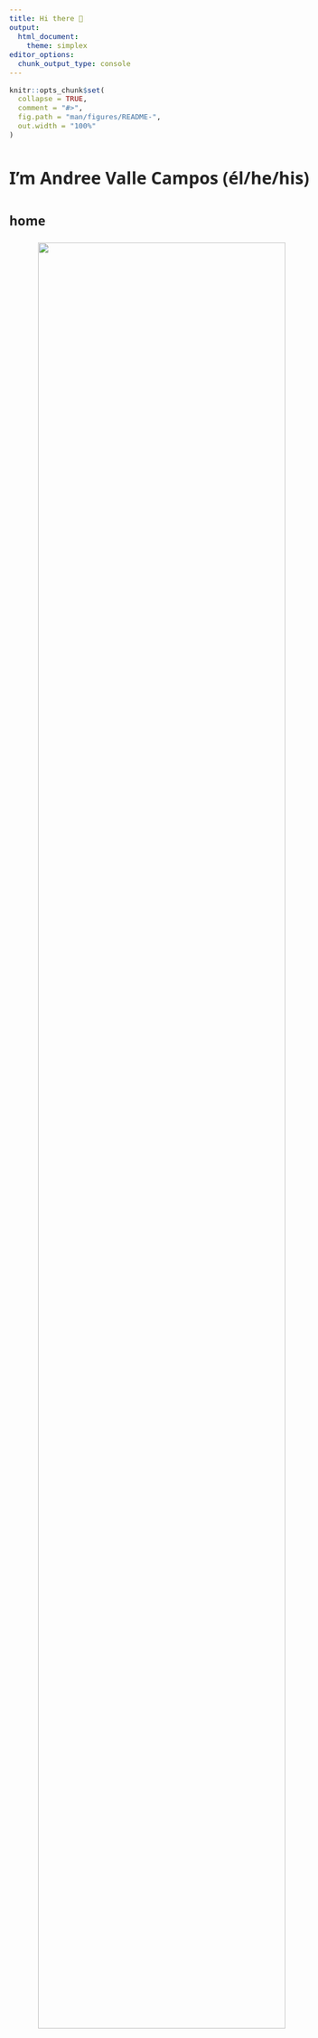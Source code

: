 ```yaml
---
title: Hi there 👋
output: 
  html_document:
    theme: simplex
editor_options: 
  chunk_output_type: console
---
```


<style type="text/css">

.main-container {
  max-width: 540px;
}

body {
    font-family: "Noto Sans","Helvetica Neue",Helvetica,Arial,sans-serif;
    font-size: 15px;
    line-height: 1.7;
    color: #222;
    font-weight: 400;
}


p {
  margin-bottom: 16px;
  }
  
ul, ol, table, pre, dl {
    margin: 0 0 20px;
}

</style>

```r
knitr::opts_chunk$set(
  collapse = TRUE,
  comment = "#>",
  fig.path = "man/figures/README-",
  out.width = "100%"
)
```

# I'm **Andree Valle Campos** (él/he/his) {.tabset .tabset-pills .tabset-fade}

<!-- 🗂️  -->

## home

<center>
![](figure/avallecam-profile-20211030.jpeg){ width=90% }
</center>

### __I'm a `r emo::ji("peru")` researcher trained in genetics and skilled in health data science__

--------------------------------------


🏗️ 
I take **data** problems to learn new **tools** in the route to solve them, **motivated** by causal questions and **reproducible** research.
<!-- and satisfy my own expectations! -->
<!-- create -->
<!-- reproducible workflows and FAIR principles, reusable software -->
<!-- discussing their interpretation and implications. -->
<!-- satisfy my **own** expectations, and **motivate** myself :) -->

🔓 
Continuously integrating **open** science, **software** development and **teaching** online better practices!
<!-- from its *design* -->
<!-- **healthy** work habits -->

🌱 Interested in **systems** developmental biology,
**quantitative** and **bioengineering** approaches, living matter **configuration** principles.
<!-- 🌱 Interested in **quantitative** systems biology, **developmental** bioengineering, **signaling** and living matter **configuration** principles.  -->

⛑️ 
This website contains **links** to all my (reusable) scientific **contributions**. Here is a structured **pdf** version of my [cv/resume](https://github.com/avallecam/resume/raw/main/cv-andree_vallecampos.pdf).
<!-- in english [EN] and spanish [ES] -->


--------------------------------------

## vitae {.tabset .tabset-fade}

### bio

#### now

- 🎉 `R` Developer and Instructor at [The GRAPH Network](https://www.linkedin.com/company/the-graph-network/);
- 💻 Freelancer and remote teacher; 
<!-- - ✒️ Writing my thesis manuscripts! -->
- ✨ Crafted last [serosurvey](https://avallecam.github.io/serosurvey/) package 📦; 
- ⭐ Coordinator in a last [outbreak analysis](https://www.reconlearn.org/topics/spanish.html) [course](https://www.dge.gob.pe/portalnuevo/informativo/prensa/curso-internacional-en-analisis-de-brotes-modelamiento-y-respuesta-en-salud-publica/) in [latinamerica](https://twitter.com/avallecam/status/1413682203041701889?s=20);
<!-- https://www.cursoepidemias-col-peru-2021.org/ -->
<!-- https://mobile.twitter.com/cdc_peru/status/1392099144689401857 -->

#### bio

- 🏠 I am a *computationally-oriented* researcher trained in **genetics + biotechnology** and quantitative **epidemiological research**;
<!-- - 📜 I did my [MSc](https://github.com/avallecam/movmal) at the **Universidad Peruana Cayetano Heredia** (2018); -->
- 📜 I did my [MSc](https://github.com/avallecam/movmal) research about human mobility and malaria history in the peruvian amazon (**UPCH, 2018**);
<!-- - 📜 I did my [BSc](https://github.com/avallecam/abnomic) at the **Universidad Nacional Mayor de San Marcos** (2015); -->
- 📜 I did my [BSc](https://github.com/avallecam/abnomic) research about antibody responses and severe vivax malaria with protein microarrays (**UNMSM, 2015**);

#### skills

- ⚙️ I am a proficient **`R` user**, expert `tidy` data **wrangler** and `ggplot2` **visualization** enthusiast. 
- ☁️ I am fluid with `bash` for **automation**, `shh` for **remote** computing, and `shiny` for reactive **dashboards**.
- 📀 I have made **modeling workflows** with omic, serological, gps, health service, and outbreak **spatio-temporal** data;
- 🥤 I have complemented my **training** with awesome communities: [ictp-saifr](https://www.ictp-saifr.org/v-southern-summer-school-on-mathematical-biology/), [codata-rda](https://www.datascienceschools.org/), [recon](https://www.repidemicsconsortium.org/), [metadocencia](https://www.metadocencia.org/cursos/);

#### contact

- 💬 Ping [me](https://www.linkedin.com/in/avallecam/) about **applied biostatistics**, **data science education**, and **reproducible research**;
- 📫 Reach me: avallecam at gmail;
- 🐤 Tweet me: [`@avallecam`](https://twitter.com/avallecam).


--------------------------------------

### works

#### writings

- 🔖 __[opinion][ES] Data and transparency to fight against the coronavirus, 2020__
https://ojo-publico.com/1718/datos-y-transparencia-para-luchar-contra-el-coronavirus

- 🔖 __[editorial][ES] Health Data Science: Applications at CDC Perú, 2019__
https://avallecam.github.io/health_data_science_editorial/

#### publications

- 📚 I have my list of academic **publications** in ![](https://orcid.org/sites/default/files/images/orcid_16x16.png) [orcid](https://orcid.org/0000-0002-7779-481X) and [scholar](https://scholar.google.com/citations?user=p1Tq4esAAAAJ);


```r
if(!require("pacman")) install.packages("pacman")
pacman::p_load(tidyverse)
pacman::p_load(scholar)
pacman::p_load(knitr)

id <- "p1Tq4esAAAAJ"

scholar::get_publications(id) %>% 
  as_tibble() %>% 
  select(title:year) %>% 
  arrange(desc(year)) %>% 
  knitr::kable()
```

--------------------------------------

### resources

#### R packages 📦

status: learning in progress!

- 💙 [serosurvey](https://avallecam.github.io/serosurvey/) - estimate prevalences.
- 🚧 [incidenceflow](https://github.com/avallecam/incidenceflow) - epidemic workflows.
- 💚 [covid19viz](https://avallecam.github.io/covid19viz/) - access covid-19 data.
- 💚 [powder](https://github.com/avallecam/powder) - tidy power analysis.
- 🚧 [sitreper](https://github.com/avallecam/sitreper) - situational reports in peru.
- 💚 [cdcper](https://github.com/avallecam/cdcper) - funciones para el cdc perú.
- 💚 [epichannel](https://github.com/avallecam/epichannel) - create endemic channels.
- 💚 [epitidy](https://github.com/avallecam/epitidy) - table and model outputs.
- 🚧 [epihelper](https://avallecam.github.io/epihelper/) - custom (cool) funtions.
<!-- - 💡 [elixr](https://bit.ly/elixr_rpkg) - in-house elisa standardization. -->

#### dashboards

- 💾 disease surveillance: https://avallecam.github.io/shiny-server/per/index.html
- 💾 data exploration: https://avallecam.shinyapps.io/data_qc/ 
- [ES] translation: https://avallecam.shinyapps.io/data_qc-es/

#### templates

- ♻️ tables: https://bit.ly/epitables
- ♻️ manuscripts: https://bit.ly/draftmanuscript
- ♻️ survey-forms: https://ee.kobotoolbox.org/x/oW0aWyxX
- ♻️ linear regression: https://bit.ly/gglinearregression
- ♻️ website: https://github.com/avallecam/avallecam.github.io

#### lifeguards

- 📑 I have a code **cheatsheet** full of reproducible examples in [gist](https://gist.github.com/avallecam);
- 🌍 I have contributed **answers** for the [stackoverflow](https://stackoverflow.com/users/6702544/avallecam) community;
- 💌 I collect helpful **links** for a lot of topics in a public [trello board](https://trello.com/b/xtO9VP36/scibites).

<!-- https://rpubs.com/avallecam/ -->

--------------------------------------

### workshops

#### workshops

🖐️ __[ES] Introduction to statistical analysis of epidemics, 2021__

![](figure/front-workshop-outbreak-3.PNG){ width=100% }

- 🍭 slides: https://bit.ly/cursoepidemias-analisisbrote 
- ⚒️ tutorial: https://www.reconlearn.org/post/real-time-response-1-spanish.html

🖐️ __[ES] Introduction to R and Rstudio, 2021__

![](figure/front-workshop-intror-9.PNG){ width=100% }

- 🍭 slides: https://bit.ly/cursoepidemia-intror 
- ⚒️ tutorial: https://www.reconlearn.org/post/practical-intror-spanish.html

🖐️ __[ES] Introduction to ggplot2, 2021__

![](figure/front-workshop-ggplot-11.PNG){ width=100% }

- 🍭 slides: https://bit.ly/r08ggplot2 
- 🍿 video: https://youtu.be/waE31-OG8Ho
- 🍲 repo: https://github.com/avallecam/workshop_ggplot2 

🖐️ __[ES] Introduction to the use of R projects, 2021__

![](figure/front-workshop-projects-3.PNG){ width=100% }

- 🍭 slides: https://bit.ly/r02proyectos 
- 🍲 repo: https://cdcperucursos.github.io/cursorcdc1.html

🖐️ __[ES] Epidemiological analysis in R, 2019__

![](figure/front-workshop-epistat-11.PNG){ width=100% }

- 🍭 slides: https://avallecam.github.io/epistat2019/r02.html#1 
- 🍲 repo: https://avallecam.github.io/epistat2019/ 

🖐️
__[ES] Linear models in R, 2019__

![](figure/front-workshop-biostat-6.PNG){ width=100% }

- 🍭 slides: https://avallecam.github.io/epistat2019/r01.html#1
- 🍲 repo: https://avallecam.github.io/epistat2019/ 

🖐️ __[ES] Inferential statistics in R, 2019__

![](figure/front-workshop-biostats-31.PNG){ width=100% }

- 🍭 slides: https://avallecam.github.io/biostat2019/00-biostat2019-slides.html#1 
- 🍲 repo: https://avallecam.github.io/biostat2019/ 

🖐️ __[ES] Microarray analysis with Tidyverse and Bioconductor, 2019__

![](figure/front-workshop-microarray-2.PNG){ width=100% }

- 🍲 repo: https://github.com/avallecam/bioinfo2019 

🖐️ __[ES] Reproducible Science and Microarray Analysis, 2017__

![](figure/front-workshop-reprosci-6.PNG){ width=100% }

- 🍭 slides: https://bit.ly/reproscience-intro 
- ⚒️ tutorial: https://avallecam.github.io/bioinfo2017/biocmicro.nb.html
- 🍲 repo: https://avallecam.github.io/bioinfo2017/ 

--------------------------------------

### lectures

#### lectures

📌 __[ES] Data analysis in epidemiological surveillance II: spatial analysis, 2021__

![](figure/front-lecture-spatial-8.PNG){ width=100% }

- 🍭 slides: http://bit.ly/episurv2021parte2 
- ⚒️ tutorial: https://rpubs.com/avallecam/episurv2021parte2  

📌 __[ES] Data analysis in epidemiological surveillance I: person, place, time and epidemic curve, 2021__

![](figure/front-lecture-personplacetime.PNG){ width=100% }

- ⚒️ tutorial: https://rpubs.com/avallecam/episurv2021parte1 
- ⚒️ extra: endemic channel https://rpubs.com/avallecam/episurv2021 

📌 __[ES] Visualizing public health and field epidemiology data, 2021__

![](figure/front-lecture-dashboards-2.PNG){ width=100% }

- 🍭 slides: https://bit.ly/epiviz2021 

📌 __[ES] Algorithms for the detection of aberrations in epidemiological surveillance, 2020__

![](figure/front-lecture-epichannel-41.png){ width=100% }

- 🍭 slides: https://avallecam.github.io/episurv2020/0101-surveillance.html#1
- 🍲 repo: https://github.com/avallecam/episurv2020/blob/main/0101-surveillance.Rmd

📌 __[ES] Tardigrades and Bioinformatics in Horizontal Gene Transfer, 2016__

![](figure/front-lecture-tardigate-3.PNG){ width=100% }

- 🍭 slides: https://bit.ly/tardigate2016 

📌 __[ES] Gene regulatory networks using graph theory and finite automatas, 2015-2017__

![](figure/front-lecture-grn-3.PNG){ width=100% }

- 🍭 slides: https://bit.ly/biomath2017_ 
- ⚒️ tutorial: https://github.com/avallecam/gene_regulatory_networks/blob/main/GRN_py/UNAM_mat2.ipynb
- 🍲 repo: https://github.com/avallecam/gene_regulatory_networks

--------------------------------------

### talks

#### talks

🔔 __serosurvey: Serological Surveys and Prevalence Estimation Under Misclassification, 2021__

![](figure/front-talk-serosurvey-5.PNG){ width=100% }

- 🍭 slides: https://bit.ly/serosurvey-user21 
- 🍿 video: https://youtu.be/0mugb1mE68g
- 🍲 repo: https://github.com/avallecam/serosurvey-user21 

🔔 __[ES] Introduction to spatial analysis, 2021__

![](figure/spatial-peru-01.PNG){ width=100% }

- 🍭 slides: https://bit.ly/espacial2021 

🔔 __[ES] Analysis of #multiple epidemics and prevalences with R and purrr, 2020__

![](figure/front-talk-purrr-8.PNG){ width=100% }

- 🍭 slides: https://bit.ly/bbslisepi 
- 🍿 video: https://youtu.be/mxX8tDmC45E
<!-- https://imtavh.cayetano.edu.pe/videos/innovacion-en-salud -->

🔔 __[ES] Causal questions for hypothetical interventions, 2020__

![](figure/front-talk-causal-51.png){ width=100% }

- 🍭 slides: https://bit.ly/casual_question 

🔔 __[ES] Hypothesis testing with nonparametric statistical methods, 2020__

![](figure/front-talk-noparam-31.PNG){ width=100% }

- 🍭 slides: https://bit.ly/noparam2020 
- 🍿 video: https://youtu.be/1MTt1Ro-OP4

🔔 __[ES] Epidemiological analysis of the epidemic of Guillain Barré Syndrome in Peru, 2019__

<center>
![](figure/poster-sgb-01.PNG){ width=30% }
</center>

- 💾 (better)poster: https://raw.githubusercontent.com/avallecam/cdcperu-gt_investigacion/master/20191120-poster-SGB-INSv3.jpg 
- 🍲 repo: https://avallecam.github.io/cdcperu-gt_investigacion/

🔔 __[abstract][ES] Changes in the morbidity and mortality profiles in Peru (2002-2016). Aplications with R and cdcper R package, 2019__

![](figure/cdcperu-temporal_change-01.PNG){ width=100% }

<!-- - 💾 poster: -->
- 🍲 abstract: https://rpmesp.ins.gob.pe/rpmesp/article/view/5178

🔔 __Human mobility and malaria history in a periurban community of the Peruvian Amazon, 2019__

<center>
![](figure/poster-malaria-01.PNG){ width=50% }
</center>

- 💾 poster: https://raw.githubusercontent.com/avallecam/movmal/master/poster/astmh_poster-ValleAA-20191116.jpg 
- 🍲 repo: https://github.com/avallecam/movmal

🔔 __[ES] R applied to epidemiology, 2019__

![](figure/front-talk-epiapli-5.PNG){ width=100% }

- 🍭 slides: https://speakerdeck.com/avallecam/r-aplicado-a-epidemiologia 
- 🍿 video: https://youtu.be/C3Yqw883jrs
- 🍲 repo: https://avallecam.github.io/epiapli2019/ 

🔔 __[ES] cdcper: data report and visualization in CDC Peru using R, 2019__

![](figure/front-talk-cdcper-10.PNG){ width=100% }

- 🍭 slides: https://speakerdeck.com/avallecam/cdcper-reporte-y-visualizacion-de-datos-en-cdc-peru-usando-r

--------------------------------------

## about

### about me

- 🏊 I was a [swimmer (lane #5)](https://www.youtube.com/watch?v=fN7sJPFeJcw);
- 🎬 I love watching [musical videos](https://youtube.com/playlist?list=PLDHw5KzS-qvL90chbF74RS3fAU5JdtVzZ);
- `r emo::ji("peru")` I have a playlist of [peruvian music](https://youtube.com/playlist?list=PLDHw5KzS-qvKv1z5CBELuQnqanqfZ4WSy);
- 🗃️ 
I store [artmospheres](https://www.instagram.com/avallecam_/) in a couple [more]((https://www.youtube.com/channel/UCvbhEkxtIVA9ldfhqDFALTA/playlists));
- 🎼 I occasionally [play](https://soundcloud.com/avallecam) guitar🎸|piano🎹;
- 🖤 I read a manga called [berserk](https://readberserk.com/chapter/berserk-chapter-a0/);
- 🌠 I feed a wishlist in [elfster](https://www.elfster.com/profile/097d261f-1196-45a1-a4b4-12e0b245ce2d/wish-lists/be4efeaf-b9e7-465d-bcac-65ef129be519/);
- 🎨 I appreciate visiting [art galleries](https://coleccion.mali.pe/collections), [unexpected](https://maclima.pe/project/visitante-fernando-de-szyszlo/) findings [occur](https://www.metmuseum.org/es/art/collection/search/267838);
- 🥦 I got curious on physical biology after: [goodwin](https://libgen.rs/book/index.php?md5=CBFF641AD61645A284EE4566EB2B0146), [bejan](https://libgen.rs/book/index.php?md5=F9D8AF5DCDF3C74ED2C34A56C7522E22), [leibler](https://journals.aps.org/prx/abstract/10.1103/PhysRevX.5.041014);
<!-- [cabrera](https://www.researchgate.net/publication/313988377_ON_NATURAL_STRUCTURES_THE_UNIFICATION_OF_NATURE) -->
<!-- [newman](http://www.ijdb.ehu.es/web/paper/072481sn/dynamical-patterning-modules-a-pattern-language-for-development-and-evolution-of-multicellular-form) -->
<!-- philosophy old books like -->
- 🌩️ I enjoy reading dialectical materialism: [politzer](https://libgen.rs/book/index.php?md5=BDA5E8E26C125758A4C809D3C74F2136), [fromm](https://libgen.rs/book/index.php?md5=2B4A32A41996AEFB7D810F90A67EAEE2), [engels](https://libgen.rs/book/index.php?md5=64BA70A56CE5241A442C2056B3766995);
- 🎲 I like listening to [radiohead](https://youtu.be/I4pezRt9boY), [apparat](https://youtu.be/NOol5V4Tlk8), [niños sin](https://youtu.be/S5vKPHigWqY) [smartphones](https://youtu.be/QI9mksVqivg);
- 🍥 I am [learning](https://www.a11yproject.com/) to design [accessible](https://user2021.r-project.org/participation/accessibility/) outputs.
<!-- > #a11y - nothing about us without us -->
<!-- - I am interested in discussing about how to provide local solutions against local [inequalities](https://unsdg.un.org/2030-agenda/universal-values/leave-no-one-behind) in society -->

#### avallecam

- 🌞 Stands for **a**ndree **valle** **cam**pos.
- 💕 I intentionally used [**cam**](https://www.mychinaroots.com/surnames/detail?word=Campos) because I am [#tusan](http://www.tusanaje.org/ser-tusan/)
<!-- - 📦 It is also the name of my first R package, now hosted [elsewhere](https://avallecam.github.io/epihelper/)  -->

--------------------------------------

# {-}

<center>
![](figure/avallecam-profile-20200101.png){ width=10% }
</center>
<center>
![](figure/zeze.png){ width=3% }
Andree Valle-Campos, 2021
</center>

<!-- `r knitr::asis_output("\U1F12F")` -->
<!-- ⊜  -->